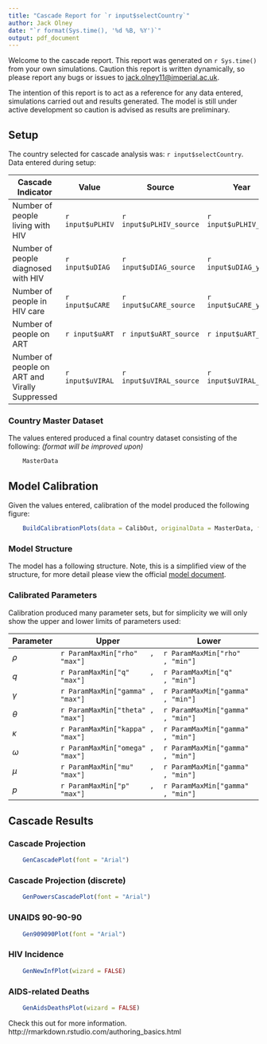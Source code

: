 ```yaml
---
title: "Cascade Report for `r input$selectCountry`"
author: Jack Olney
date: "`r format(Sys.time(), '%d %B, %Y')`"
output: pdf_document
---
```


Welcome to the cascade report. This report was generated on `r Sys.time()` from your own simulations. Caution this report is written dynamically, so please report any bugs or issues to [jack.olney11@imperial.ac.uk](mailto:jack.olney11@imperial.ac.uk).

The intention of this report is to act as a reference for any data entered, simulations carried out and results generated. The model is still under active development so caution is advised as results are preliminary.

## Setup

The country selected for cascade analysis was: `r input$selectCountry`. Data entered during setup:

Cascade Indicator                              | Value            | Source                  | Year
-----------------------------------------------|------------------|-------------------------|----------------------
Number of people living with HIV               | `r input$uPLHIV` | `r input$uPLHIV_source` | `r input$uPLHIV_year`
Number of people diagnosed with HIV            | `r input$uDIAG`  | `r input$uDIAG_source`  | `r input$uDIAG_year`
Number of people in HIV care                   | `r input$uCARE`  | `r input$uCARE_source`  | `r input$uCARE_year`
Number of people on ART                        | `r input$uART`   | `r input$uART_source`   | `r input$uART_year`
Number of people on ART and Virally Suppressed | `r input$uVIRAL` | `r input$uVIRAL_source` | `r input$uVIRAL_year`

### Country Master Dataset

The values entered produced a final country dataset consisting of the following: _(format will be improved upon)_

```r
    MasterData
```

## Model Calibration

Given the values entered, calibration of the model produced the following figure:

```r
    BuildCalibrationPlots(data = CalibOut, originalData = MasterData, font = "Arial")
```

### Model Structure

The model has a following structure. Note, this is a simplified view of the structure, for more detail please view the official [model document](https://drive.google.com/file/d/0B02uVauBTUwhckJ1bG1QRmdwTGM/preview).

[model-flow-diagram]: www/ModelSimple.png "Model Diagram"

### Calibrated Parameters

Calibration produced many parameter sets, but for simplicity we will only show the upper and lower limits of parameters used:

Parameter | Upper                            | Lower
----------|----------------------------------|--------------------------------
$\rho$    | `r ParamMaxMin["rho"   , "max"]` | `r ParamMaxMin["rho"   , "min"]`
$q$       | `r ParamMaxMin["q"     , "max"]` | `r ParamMaxMin["q"     , "min"]`
$\gamma$  | `r ParamMaxMin["gamma" , "max"]` | `r ParamMaxMin["gamma" , "min"]`
$\theta$  | `r ParamMaxMin["theta" , "max"]` | `r ParamMaxMin["gamma" , "min"]`
$\kappa$  | `r ParamMaxMin["kappa" , "max"]` | `r ParamMaxMin["gamma" , "min"]`
$\omega$  | `r ParamMaxMin["omega" , "max"]` | `r ParamMaxMin["gamma" , "min"]`
$\mu$     | `r ParamMaxMin["mu"    , "max"]` | `r ParamMaxMin["gamma" , "min"]`
$p$       | `r ParamMaxMin["p"     , "max"]` | `r ParamMaxMin["gamma" , "min"]`

## Cascade Results

### Cascade Projection

```r
    GenCascadePlot(font = "Arial")
```

### Cascade Projection (discrete)

```r
    GenPowersCascadePlot(font = "Arial")
```

### UNAIDS 90-90-90

```r
    Gen909090Plot(font = "Arial")
```

### HIV Incidence

```r
    GenNewInfPlot(wizard = FALSE)
```

### AIDS-related Deaths

```r
    GenAidsDeathsPlot(wizard = FALSE)
```

Check this out for more information. http://rmarkdown.rstudio.com/authoring_basics.html
